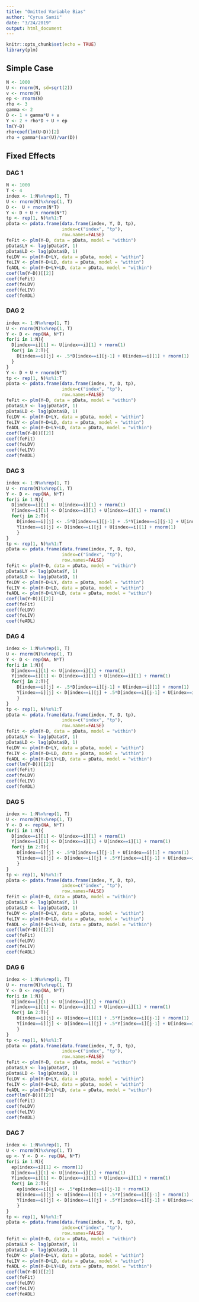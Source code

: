 ```yaml
---
title: "Omitted Variable Bias"
author: "Cyrus Samii"
date: "3/24/2019"
output: html_document
---
```


```r
knitr::opts_chunk$set(echo = TRUE)
library(plm)
```

## Simple Case

```r
N <- 1000
U <- rnorm(N, sd=sqrt(2))
v <- rnorm(N)
ep <- rnorm(N)
rho <- 3
gamma <- 2
D <- 1 + gamma*U + v
Y <- 2 + rho*D + U + ep
lm(Y~D)
rho+coef(lm(U~D))[2]
rho + gamma*(var(U)/var(D))
```

## Fixed Effects

### DAG 1
```r
N <- 1000
T <- 4
index <- 1:N%x%rep(1, T)
U <- rnorm(N)%x%rep(1, T)
D <-  U + rnorm(N*T)
Y <- D + U + rnorm(N*T)
tp <- rep(1, N)%x%1:T
pData <- pdata.frame(data.frame(index, Y, D, tp), 
                     index=c("index", "tp"),
                     row.names=FALSE)
feFit <- plm(Y~D, data = pData, model = "within")
pData$LY <- lag(pData$Y, 1)
pData$LD <- lag(pData$D, 1)
feLDV <- plm(Y~D+LY, data = pData, model = "within")
feLIV <- plm(Y~D+LD, data = pData, model = "within")
feADL <- plm(Y~D+LY+LD, data = pData, model = "within")
coef(lm(Y~D))[[2]]
coef(feFit)
coef(feLDV)
coef(feLIV)
coef(feADL)
```

### DAG 2
```r
index <- 1:N%x%rep(1, T)
U <- rnorm(N)%x%rep(1, T)
Y <- D <- rep(NA, N*T)
for(i in 1:N){
  D[index==i][1] <- U[index==i][1] + rnorm(1)
  for(j in 2:T){
    D[index==i][j] <- .5*D[index==i][j-1] + U[index==i][1] + rnorm(1)
  }
}
Y <- D + U + rnorm(N*T)
tp <- rep(1, N)%x%1:T
pData <- pdata.frame(data.frame(index, Y, D, tp), 
                     index=c("index", "tp"),
                     row.names=FALSE)
feFit <- plm(Y~D, data = pData, model = "within")
pData$LY <- lag(pData$Y, 1)
pData$LD <- lag(pData$D, 1)
feLDV <- plm(Y~D+LY, data = pData, model = "within")
feLIV <- plm(Y~D+LD, data = pData, model = "within")
feADL <- plm(Y~D+LY+LD, data = pData, model = "within")
coef(lm(Y~D))[[2]]
coef(feFit)
coef(feLDV)
coef(feLIV)
coef(feADL)
```


### DAG 3
```r
index <- 1:N%x%rep(1, T)
U <- rnorm(N)%x%rep(1, T)
Y <- D <- rep(NA, N*T)
for(i in 1:N){
  D[index==i][1] <- U[index==i][1] + rnorm(1)
  Y[index==i][1] <- D[index==i][1] + U[index==i][1] + rnorm(1)
  for(j in 2:T){
    D[index==i][j] <- .5*D[index==i][j-1] + .5*Y[index==i][j-1] + U[index==i][1] + rnorm(1)
    Y[index==i][j] <- D[index==i][j] + U[index==i][1] + rnorm(1)
    }
}
tp <- rep(1, N)%x%1:T
pData <- pdata.frame(data.frame(index, Y, D, tp), 
                     index=c("index", "tp"),
                     row.names=FALSE)
feFit <- plm(Y~D, data = pData, model = "within")
pData$LY <- lag(pData$Y, 1)
pData$LD <- lag(pData$D, 1)
feLDV <- plm(Y~D+LY, data = pData, model = "within")
feLIV <- plm(Y~D+LD, data = pData, model = "within")
feADL <- plm(Y~D+LY+LD, data = pData, model = "within")
coef(lm(Y~D))[[2]]
coef(feFit)
coef(feLDV)
coef(feLIV)
coef(feADL)
```

### DAG 4
```r
index <- 1:N%x%rep(1, T)
U <- rnorm(N)%x%rep(1, T)
Y <- D <- rep(NA, N*T)
for(i in 1:N){
  D[index==i][1] <- U[index==i][1] + rnorm(1)
  Y[index==i][1] <- D[index==i][1] + U[index==i][1] + rnorm(1)
  for(j in 2:T){
    D[index==i][j] <- .5*D[index==i][j-1] + U[index==i][1] + rnorm(1)
    Y[index==i][j] <- D[index==i][j] + .5*D[index==i][j-1] + U[index==i][1] + rnorm(1)
    }
}
tp <- rep(1, N)%x%1:T
pData <- pdata.frame(data.frame(index, Y, D, tp), 
                     index=c("index", "tp"),
                     row.names=FALSE)
feFit <- plm(Y~D, data = pData, model = "within")
pData$LY <- lag(pData$Y, 1)
pData$LD <- lag(pData$D, 1)
feLDV <- plm(Y~D+LY, data = pData, model = "within")
feLIV <- plm(Y~D+LD, data = pData, model = "within")
feADL <- plm(Y~D+LY+LD, data = pData, model = "within")
coef(lm(Y~D))[[2]]
coef(feFit)
coef(feLDV)
coef(feLIV)
coef(feADL)
```


### DAG 5
```r
index <- 1:N%x%rep(1, T)
U <- rnorm(N)%x%rep(1, T)
Y <- D <- rep(NA, N*T)
for(i in 1:N){
  D[index==i][1] <- U[index==i][1] + rnorm(1)
  Y[index==i][1] <- D[index==i][1] + U[index==i][1] + rnorm(1)
  for(j in 2:T){
    D[index==i][j] <- .5*D[index==i][j-1] + U[index==i][1] + rnorm(1)
    Y[index==i][j] <- D[index==i][j] + .5*Y[index==i][j-1] + U[index==i][1] + rnorm(1)
    }
}
tp <- rep(1, N)%x%1:T
pData <- pdata.frame(data.frame(index, Y, D, tp), 
                     index=c("index", "tp"),
                     row.names=FALSE)
feFit <- plm(Y~D, data = pData, model = "within")
pData$LY <- lag(pData$Y, 1)
pData$LD <- lag(pData$D, 1)
feLDV <- plm(Y~D+LY, data = pData, model = "within")
feLIV <- plm(Y~D+LD, data = pData, model = "within")
feADL <- plm(Y~D+LY+LD, data = pData, model = "within")
coef(lm(Y~D))[[2]]
coef(feFit)
coef(feLDV)
coef(feLIV)
coef(feADL)
```



### DAG 6
```r
index <- 1:N%x%rep(1, T)
U <- rnorm(N)%x%rep(1, T)
Y <- D <- rep(NA, N*T)
for(i in 1:N){
  D[index==i][1] <- U[index==i][1] + rnorm(1)
  Y[index==i][1] <- D[index==i][1] + U[index==i][1] + rnorm(1)
  for(j in 2:T){
    D[index==i][j] <- U[index==i][1] + .5*Y[index==i][j-1] + rnorm(1)
    Y[index==i][j] <- D[index==i][j] + .5*Y[index==i][j-1] + U[index==i][1] + rnorm(1)
    }
}
tp <- rep(1, N)%x%1:T
pData <- pdata.frame(data.frame(index, Y, D, tp), 
                     index=c("index", "tp"),
                     row.names=FALSE)
feFit <- plm(Y~D, data = pData, model = "within")
pData$LY <- lag(pData$Y, 1)
pData$LD <- lag(pData$D, 1)
feLDV <- plm(Y~D+LY, data = pData, model = "within")
feLIV <- plm(Y~D+LD, data = pData, model = "within")
feADL <- plm(Y~D+LY+LD, data = pData, model = "within")
coef(lm(Y~D))[[2]]
coef(feFit)
coef(feLDV)
coef(feLIV)
coef(feADL)
```

### DAG 7
```r
index <- 1:N%x%rep(1, T)
U <- rnorm(N)%x%rep(1, T)
ep <- Y <- D <- rep(NA, N*T)
for(i in 1:N){
  ep[index==i][1] <- rnorm(1)
  D[index==i][1] <- U[index==i][1] + rnorm(1)
  Y[index==i][1] <- D[index==i][1] + U[index==i][1] + rnorm(1)
  for(j in 2:T){
    ep[index==i][j] <- .5*ep[index==i][j-1] + rnorm(1)
    D[index==i][j] <- U[index==i][1] + .5*Y[index==i][j-1] + rnorm(1)
    Y[index==i][j] <- D[index==i][j] + .5*Y[index==i][j-1] + U[index==i][1] + ep[index==i][j]
    }
}
tp <- rep(1, N)%x%1:T
pData <- pdata.frame(data.frame(index, Y, D, tp), 
                     index=c("index", "tp"),
                     row.names=FALSE)
feFit <- plm(Y~D, data = pData, model = "within")
pData$LY <- lag(pData$Y, 1)
pData$LD <- lag(pData$D, 1)
feLDV <- plm(Y~D+LY, data = pData, model = "within")
feLIV <- plm(Y~D+LD, data = pData, model = "within")
feADL <- plm(Y~D+LY+LD, data = pData, model = "within")
coef(lm(Y~D))[[2]]
coef(feFit)
coef(feLDV)
coef(feLIV)
coef(feADL)
```